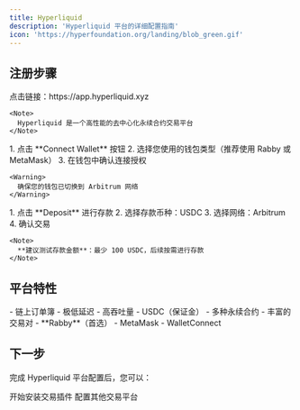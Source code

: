 ```yaml
---
title: Hyperliquid
description: 'Hyperliquid 平台的详细配置指南'
icon: 'https://hyperfoundation.org/landing/blob_green.gif'
---
```


## 注册步骤

<Steps>
  <Step title="访问 Hyperliquid 平台">
    点击链接：https://app.hyperliquid.xyz

    <Note>
      Hyperliquid 是一个高性能的去中心化永续合约交易平台
    </Note>
  </Step>

  <Step title="连接钱包">
    1. 点击 **Connect Wallet** 按钮
    2. 选择您使用的钱包类型（推荐使用 Rabby 或 MetaMask）
    3. 在钱包中确认连接授权

    <Warning>
      确保您的钱包已切换到 Arbitrum 网络
    </Warning>
  </Step>

  <Step title="存款">
    1. 点击 **Deposit** 进行存款
    2. 选择存款币种：USDC
    3. 选择网络：Arbitrum
    4. 确认交易

    <Note>
      **建议测试存款金额**：最少 100 USDC，后续按需进行存款
    </Note>
  </Step>
</Steps>

## 平台特性

<CardGroup cols={3}>
  <Card title="高性能交易" icon="gauge-high">
    - 链上订单簿
    - 极低延迟
    - 高吞吐量
  </Card>
  <Card title="支持资产" icon="coins">
    - USDC（保证金）
    - 多种永续合约
    - 丰富的交易对
  </Card>
  <Card title="推荐钱包" icon="wallet">
    - **Rabby**（首选）
    - MetaMask
    - WalletConnect
  </Card>
</CardGroup>

## 下一步

完成 Hyperliquid 平台配置后，您可以：

<CardGroup cols={2}>
  <Card title="安装插件" icon="download" href="/getting-started/installation">
    开始安装交易插件
  </Card>
  <Card title="查看其他平台" icon="list" href="/platforms/index">
    配置其他交易平台
  </Card>
</CardGroup>

